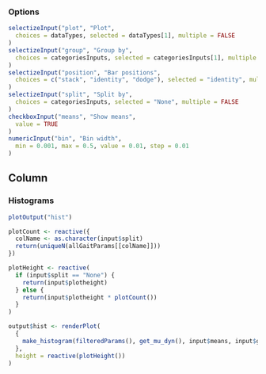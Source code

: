 ### Options

```r
selectizeInput("plot", "Plot",
  choices = dataTypes, selected = dataTypes[1], multiple = FALSE
)
selectizeInput("group", "Group by",
  choices = categoriesInputs, selected = categoriesInputs[1], multiple = FALSE
)
selectizeInput("position", "Bar positions",
  choices = c("stack", "identity", "dodge"), selected = "identity", multiple = FALSE
)
selectizeInput("split", "Split by",
  choices = categoriesInputs, selected = "None", multiple = FALSE
)
checkboxInput("means", "Show means",
  value = TRUE
)
numericInput("bin", "Bin width",
  min = 0.001, max = 0.5, value = 0.01, step = 0.01
)
```

Column
--------------------------------------------

### Histograms  {data-height=1500}
```r
plotOutput("hist")
```

```r
plotCount <- reactive({
  colName <- as.character(input$split)
  return(uniqueN(allGaitParams[[colName]]))
})

plotHeight <- reactive(
  if (input$split == "None") {
    return(input$plotheight)
  } else {
    return(input$plotheight * plotCount())
  }
)

output$hist <- renderPlot(
  {
    make_histogram(filteredParams(), get_mu_dyn(), input$means, input$group, input$split, input$plot, input$bin, input$position, baseSize=input$baseSize)
  },
  height = reactive(plotHeight())
)
```